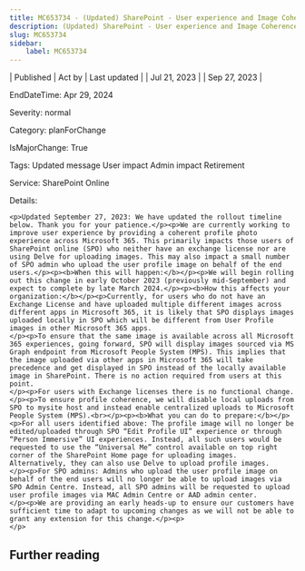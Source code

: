 ```yaml
---
title: MC653734 - (Updated) SharePoint - User experience and Image Coherence in SharePoint Online (SPO)
description: (Updated) SharePoint - User experience and Image Coherence in SharePoint Online (SPO)
slug: MC653734
sidebar:
    label: MC653734
---
```



| Published | Act by | Last updated |
| Jul 21, 2023 |  | Sep 27, 2023 |

EndDateTime: Apr 29, 2024

Severity: normal

Category: planForChange

IsMajorChange: True

Tags: Updated message User impact Admin impact Retirement

Service: SharePoint Online

Details: 

```
<p>Updated September 27, 2023: We have updated the rollout timeline below. Thank you for your patience.</p><p>We are currently working to improve user experience by providing a coherent profile photo experience across Microsoft 365. This primarily impacts those users of SharePoint online (SPO) who neither have an exchange license nor are using Delve for uploading images. This may also impact a small number of SPO admin who upload the user profile image on behalf of the end users.</p><p><b>When this will happen:</b></p><p>We will begin rolling out this change in early October 2023 (previously mid-September) and expect to complete by late March 2024.</p><p><b>How this affects your organization:</b></p><p>Currently, for users who do not have an Exchange License and have uploaded multiple different images across different apps in Microsoft 365, it is likely that SPO displays images uploaded locally in SPO which will be different from User Profile images in other Microsoft 365 apps.
</p><p>To ensure that the same image is available across all Microsoft 365 experiences, going forward, SPO will display images sourced via MS Graph endpoint from Microsoft People System (MPS). This implies that the image uploaded via other apps in Microsoft 365 will take precedence and get displayed in SPO instead of the locally available image in SharePoint. There is no action required from users at this point.
</p><p>For users with Exchange licenses there is no functional change.</p><p>To ensure profile coherence, we will disable local uploads from SPO to mysite host and instead enable centralized uploads to Microsoft People System (MPS).<br></p><p><b>What you can do to prepare:</b></p><p>For all users identified above: The profile image will no longer be edited/uploaded through SPO “Edit Profile UI” experience or through “Person Immersive” UI experiences. Instead, all such users would be requested to use the “Universal Me” control available on top right corner of the SharePoint Home page for uploading images. Alternatively, they can also use Delve to upload profile images.
</p><p>For SPO admins: Admins who upload the user profile image on behalf of the end users will no longer be able to upload images via SPO Admin Centre. Instead, all SPO admins will be requested to upload user profile images via MAC Admin Centre or AAD admin center.
</p><p>We are providing an early heads-up to ensure our customers have sufficient time to adapt to upcoming changes as we will not be able to grant any extension for this change.</p><p>
</p>
```

## Further reading
